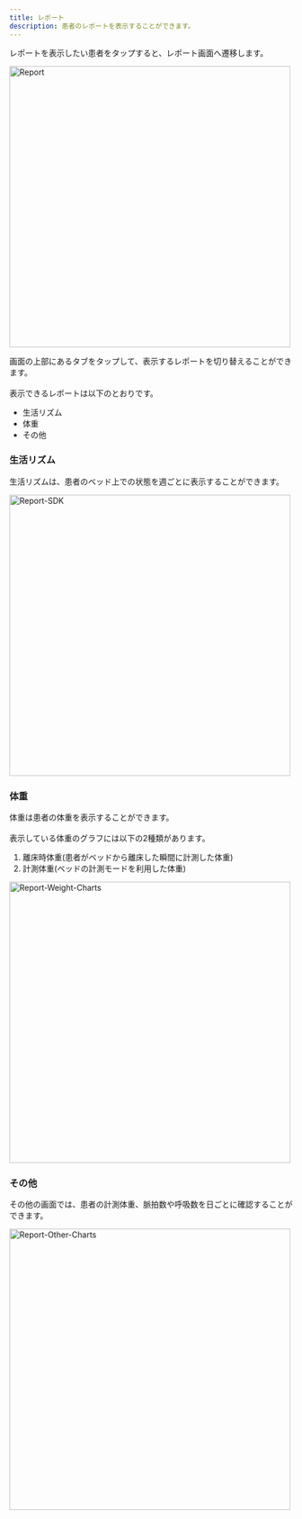 ```yaml
---
title: レポート
description: 患者のレポートを表示することができます。
---
```


レポートを表示したい患者をタップすると、レポート画面へ遷移します。

<Image src="/assets/report/report.png" alt="Report" height="500" />

画面の上部にあるタブをタップして、表示するレポートを切り替えることができます。<br></br>
表示できるレポートは以下のとおりです。

- 生活リズム
- 体重
- その他

### 生活リズム

生活リズムは、患者のベッド上での状態を週ごとに表示することができます。

<Image src="/assets/report/report-sdk.png" alt="Report-SDK" height="500" />

### 体重

体重は患者の体重を表示することができます。<br></br>
表示している体重のグラフには以下の2種類があります。

1. 離床時体重(患者がベッドから離床した瞬間に計測した体重)
2. 計測体重(ベッドの計測モードを利用した体重)

<Image src="/assets/report/report-weight-charts.png" alt="Report-Weight-Charts" height="500" />

### その他

その他の画面では、患者の計測体重、脈拍数や呼吸数を日ごとに確認することができます。

<Image src="/assets/report/report-other-charts.png" alt="Report-Other-Charts" height="500" />

